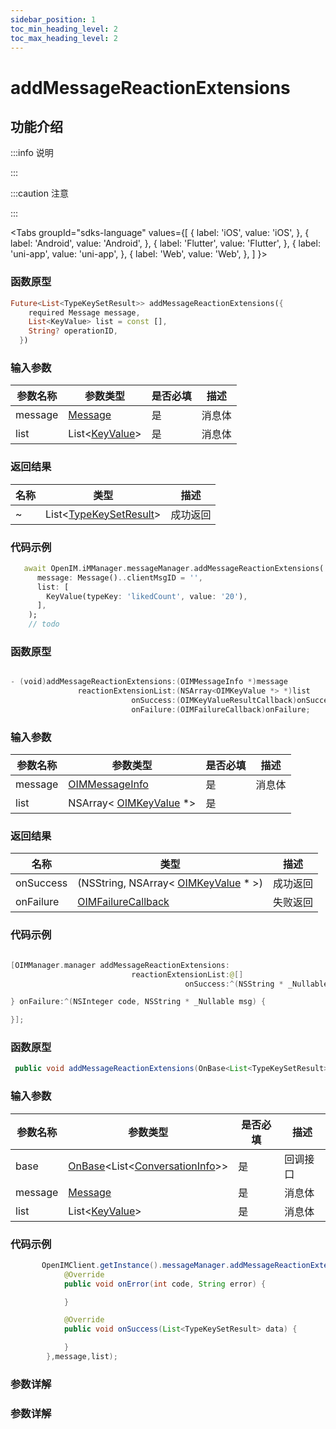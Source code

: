 ```yaml
---
sidebar_position: 1
toc_min_heading_level: 2
toc_max_heading_level: 2
---
```


# addMessageReactionExtensions

## 功能介绍

:::info 说明

:::

:::caution 注意

:::

<Tabs
groupId="sdks-language"
values={[
{ label: 'iOS', value: 'iOS', },
{ label: 'Android', value: 'Android', },
{ label: 'Flutter', value: 'Flutter', },
{ label: 'uni-app', value: 'uni-app', },
{ label: 'Web', value: 'Web', },
]
}>

<TabItem value="Flutter">

### 函数原型

```dart showLineNumbers
Future<List<TypeKeySetResult>> addMessageReactionExtensions({
    required Message message,
    List<KeyValue> list = const [],
    String? operationID,
  })
```

### 输入参数

| 参数名称 | 参数类型                                               | 是否必填 | 描述   |
| -------- | ------------------------------------------------------ | -------- | ------ |
| message  | [Message](docs/sdks/Class/Message/MessageInfo.mdx)     | 是       | 消息体 |
| list     | List<[KeyValue](docs/sdks/Class/Message/KeyValue.mdx)> | 是       | 消息体 |

### 返回结果

| 名称 | 类型                                                           | 描述     |
| ---- | -------------------------------------------------------------- | -------- |
| ~    | List<[TypeKeySetResult](docs/sdks/Class/Message/KeyValue.mdx)> | 成功返回 |

### 代码示例

```dart showLineNumbers
   await OpenIM.iMManager.messageManager.addMessageReactionExtensions(
      message: Message()..clientMsgID = '',
      list: [
        KeyValue(typeKey: 'likedCount', value: '20'),
      ],
    );
    // todo
```

</TabItem>

<TabItem value="iOS">

### 函数原型

```swift showLineNumbers

- (void)addMessageReactionExtensions:(OIMMessageInfo *)message
               reactionExtensionList:(NSArray<OIMKeyValue *> *)list
                           onSuccess:(OIMKeyValueResultCallback)onSuccess
                           onFailure:(OIMFailureCallback)onFailure;

```

### 输入参数

| 参数名称 | 参数类型                                                         | 是否必填 | 描述   |
| -------- | ---------------------------------------------------------------- | -------- | ------ |
| message  | [OIMMessageInfo](docs/sdks/Class/Message/MessageInfo.mdx)        | 是       | 消息体 |
| list     | NSArray< [OIMKeyValue](docs/sdks/Class/Message/KeyValue.mdx) \*> | 是       |        |

### 返回结果

| 名称      | 类型                                                                          | 描述     |
| --------- | ----------------------------------------------------------------------------- | -------- |
| onSuccess | (NSString, NSArray< [OIMKeyValue](docs/sdks/Class/Message/KeyValue.mdx) \* >) | 成功返回 |
| onFailure | [OIMFailureCallback](docs/sdks/Callback/onError.mdx)                          | 失败返回 |

### 代码示例

```swift showLineNumbers

[OIMManager.manager addMessageReactionExtensions:
                           reactionExtensionList:@[]
                                       onSuccess:^(NSString * _Nullable msgID, NSArray<OIMKeyValue *> * _Nullable result) {

} onFailure:^(NSInteger code, NSString * _Nullable msg) {

}];

```

</TabItem>

<TabItem value="Android">

### 函数原型

```java showLineNumbers
 public void addMessageReactionExtensions(OnBase<List<TypeKeySetResult>> base, Message message, List<KeyValue> list)
```

### 输入参数

| 参数名称 | 参数类型                                                                                                | 是否必填 | 描述     |
| -------- | ------------------------------------------------------------------------------------------------------- | -------- | -------- |
| base     | [OnBase](docs/sdks/Callback/onBase.mdx)<List<[ConversationInfo](docs/sdks/Class/Message/KeyValue.mdx)>> | 是       | 回调接口 |
| message  | [Message](docs/sdks/Class/Message/MessageInfo.mdx)                                                      | 是       | 消息体   |
| list     | List<[KeyValue](docs/sdks/Class/Message/KeyValue.mdx)>                                                  | 是       | 消息体   |

### 代码示例

```java showLineNumbers
       OpenIMClient.getInstance().messageManager.addMessageReactionExtensions(new OnBase<List<TypeKeySetResult>>() {
            @Override
            public void onError(int code, String error) {

            }

            @Override
            public void onSuccess(List<TypeKeySetResult> data) {

            }
        },message,list);
```

</TabItem>

<TabItem value="Web">

### 参数详解

</TabItem>

<TabItem value="uni-app">

### 参数详解

</TabItem>

</Tabs>
